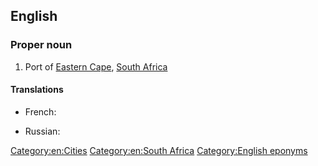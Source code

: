 ==English==

===Proper noun===
{{wikipedia}}
{{en-proper noun|head=[[port|Port]] [[Elizabeth]]}}

# Port of [[Eastern Cape]], [[South Africa]]

====Translations====
{{trans-top|port of Eastern Cape}}
* French: {{t|fr|Port Elizabeth|m}}
{{trans-mid}}
* Russian: {{t|ru|Порт-Эли́забет|m|tr=Port-Elízabɛt}}
{{trans-bottom}}

[[Category:en:Cities]]
[[Category:en:South Africa]]
[[Category:English eponyms]]